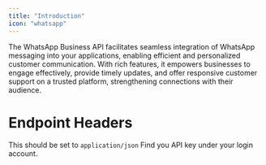 ```yaml
---
title: "Introduction"
icon: "whatsapp"
---
```


The WhatsApp Business API facilitates seamless integration of WhatsApp messaging into your applications, enabling efficient and personalized customer communication. With rich features, it empowers businesses to engage effectively, provide timely updates, and offer responsive customer support on a trusted platform, strengthening connections with their audience.

# Endpoint Headers

<ParamField path="contentType" type="string" required>
  This should be set to <code>application/json</code>
</ParamField>

<ParamField path="apikey" type="string" required>
  Find you API key under your login account.
</ParamField>
